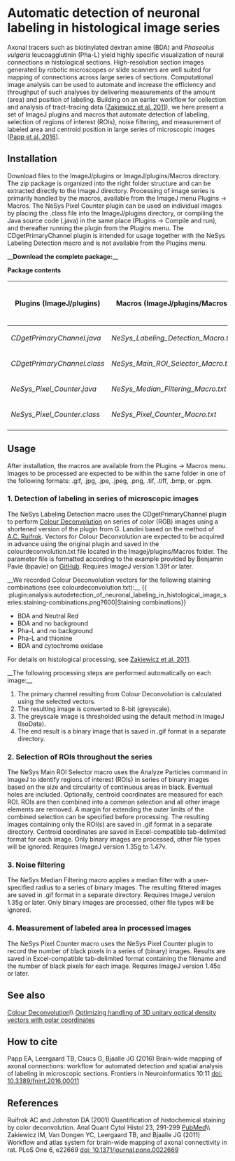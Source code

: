 = Automatic detection of neuronal labeling in histological image series =

Axonal tracers such as biotinylated dextran amine (BDA) and ''Phaseolus vulgaris'' leucoagglutinin (Pha-L) yield highly specific visualization of neural connections in histological sections. High-resolution section images generated by robotic microscopes or slide scanners are well suited for mapping of connections across large series of sections. Computational image analysis can be used to automate and increase the efficiency and throughput of such analyses by delivering measurements of the amount (area) and position of labeling. Building on an earlier workflow for collection and analysis of tract-tracing data ([[http://journals.plos.org/plosone/article?id=10.1371/journal.pone.0022669|Zakiewicz et al. 2011]]), we here present a set of ImageJ plugins and macros that automate detection of labeling, selection of regions of interest (ROIs), noise filtering, and measurement of labeled area and centroid position in large series of microscopic images ([[http://dx.doi.org/10.3389/fninf.2016.00011|Papp et al. 2016]]).

== Installation ==

Download files to the ImageJ/plugins or ImageJ/plugins/Macros directory. The zip package is organized into the right folder structure and can be extracted directly to the ImageJ directory. Processing of image series is primarily handled by the macros, available from the ImageJ menu Plugins -> Macros. The NeSys Pixel Counter plugin can be used on individual images by placing the .class file into the ImageJ/plugins directory, or compiling the Java source code (.java) in the same place (Plugins -> Compile and run), and thereafter running the plugin from the Plugins menu. The CDgetPrimaryChannel plugin is intended for usage together with the NeSys Labeling Detection macro and is not available from the Plugins menu.

__'''Download the complete package:'''__  {{:plugin:analysis:autodetection_of_neuronal_labeling_in_histological_image_series:nesys-labeling-detection.zip|NeSys-Labeling-Detection.zip}}

'''Package contents'''

{| class="wikitable sortable" border=1
! Plugins (ImageJ/plugins)               !! Macros (ImageJ/plugins/Macros)          !! Parameter file (ImageJ/plugins/Macros)  |
|-
| ''CDgetPrimaryChannel.java''             ||  ''NeSys_Labeling_Detection_Macro.txt''   ||  ''colourdeconvolution.txt''             
|-
| ''CDgetPrimaryChannel.class''            ||  ''NeSys_Main_ROI_Selector_Macro.txt''    ||                                          
|-
| ''NeSys_Pixel_Counter.java''             ||  ''NeSys_Median_Filtering_Macro.txt''     ||                                          
|-
| ''NeSys_Pixel_Counter.class''            ||  ''NeSys_Pixel_Counter_Macro.txt''        ||                                          
|-
|}

== Usage ==

After installation, the macros are available from the Plugins -> Macros menu. Images to be processed are expected to be within the same folder in one of the following formats: .gif, .jpg, .jpe, .jpeg, .png, .tif, .tiff, .bmp, or .pgm.

=== 1. Detection of labeling in series of microscopic images ===

The NeSys Labeling Detection macro uses the CDgetPrimaryChannel plugin to perform [[plugin:color:colour_deconvolution:start|Colour Deconvolution]] on series of color (RGB) images using a shortened version of the plugin from G. Landini based on the method of [[http://www.ncbi.nlm.nih.gov/pubmed/11531144|A.C. Ruifrok]]. Vectors for Colour Deconvolution are expected to be acquired in advance using the original plugin and saved in the colourdeconvolution.txt file located in the Imagej/plugins/Macros folder. The parameter file is formatted according to the example provided by Benjamin Pavie (bpavie) on [[https://github.com/bpavie/Colour_Deconvolution/tree/externaltxt/src/main/java/sc/fiji/colourDeconvolution|GitHub]]. Requires ImageJ version 1.39f or later.

__We recorded Colour Deconvolution vectors for the following staining combinations (see colourdeconvolution.txt):__ {{  :plugin:analysis:autodetection_of_neuronal_labeling_in_histological_image_series:staining-combinations.png?600|Staining combinations}}

* BDA and Neutral Red
* BDA and no background
* Pha-L and no background
* Pha-L and thionine
* BDA and cytochrome oxidase

For details on histological processing, see [[http://journals.plos.org/plosone/article?id=10.1371/journal.pone.0022669|Zakiewicz et al. 2011]].

__The following processing steps are performed automatically on each image:__

# The primary channel resulting from Colour Deconvolution is calculated using the selected vectors.
# The resulting image is converted to 8-bit (greyscale).
# The greyscale image is thresholded using the default method in ImageJ (IsoData).
# The end result is a binary image that is saved in .gif format in a separate directory.

=== 2. Selection of ROIs throughout the series ===

The NeSys Main ROI Selector macro uses the Analyze Particles command in ImageJ to identify regions of interest (ROIs) in series of binary images based on the size and circularity of continuous areas in black. Eventual holes are included. Optionally, centroid coordinates are measured for each ROI. ROIs are then combined into a common selection and all other image elements are removed. A margin for extending the outer limits of the combined selection can be specified before processing. The resulting images containing only the ROI(s) are saved in .gif format in a separate directory. Centroid coordinates are saved in Excel-compatible tab-delimited format for each image. Only binary images are processed, other file types will be ignored. Requires ImageJ version 1.35g to 1.47v.

=== 3. Noise filtering ===

The NeSys Median Filtering macro applies a median filter with a user-specified radius to a series of binary images. The resulting filtered images are saved in .gif format in a separate directory. Requires ImageJ version 1.35g or later. Only binary images are processed, other file types will be ignored.

=== 4. Measurement of labeled area in processed images ===

The NeSys Pixel Counter macro uses the NeSys Pixel Counter plugin to record the number of black pixels in a series of (binary) images. Results are saved in Excel-compatible tab-delimited format containing the filename and the number of black pixels for each image. Requires ImageJ version 1.45o or later.

== See also ==

[[plugin:color:colour_deconvolution:start|Colour Deconvolution]]\\
[[plugin:color:colour_deconvolution:optimizing_selection_of_unitary_optical_density_vectors:start|Optimizing handling of 3D unitary optical density vectors with polar coordinates]]

== How to cite ==

Papp EA, Leergaard TB, Csucs G, Bjaalie JG (2016) Brain-wide mapping of axonal connections: workflow for automated detection and spatial analysis of labeling in microscopic sections. Frontiers in Neuroinformatics 10:11 [[http://dx.doi.org/10.3389/fninf.2016.00011|doi: 10.3389/fninf.2016.00011]]

== References ==

Ruifrok AC and Johnston DA (2001) Quantification of histochemical staining by color deconvolution. Anal Quant Cytol Histol 23, 291-299 [[http://www.ncbi.nlm.nih.gov/pubmed/11531144|PubMed]]\\
Zakiewicz IM, Van Dongen YC, Leergaard TB, and Bjaalie JG (2011) Workflow and atlas system for brain-wide mapping of axonal connectivity in rat. PLoS One 6, e22669 
[[http://journals.plos.org/plosone/article?id=10.1371/journal.pone.0022669|doi: 10.1371/journal.pone.0022669]]
